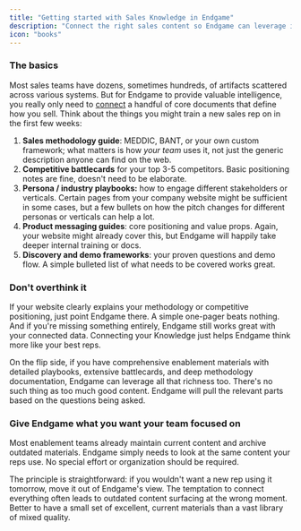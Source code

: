 ```yaml
---
title: "Getting started with Sales Knowledge in Endgame"
description: "Connect the right sales content so Endgame can leverage it when answering questions"
icon: "books"
---
```


### The basics

Most sales teams have dozens, sometimes hundreds, of artifacts scattered across various systems. But for Endgame to provide valuable intelligence, you really only need to [connect](/knowledge/file-upload) a handful of core documents that define how you sell. Think about the things you might train a new sales rep on in the first few weeks:

1. **Sales methodology guide**: MEDDIC, BANT, or your own custom framework; what matters is how _your team_ uses it, not just the generic description anyone can find on the web.
2. **Competitive battlecards** for your top 3-5 competitors. Basic positioning notes are fine, doesn't need to be elaborate.
3. **Persona / industry playbooks:** how to engage different stakeholders or verticals. Certain pages from your company website might be sufficient in some cases, but a few bullets on how the pitch changes for different personas or verticals can help a lot.
4. **Product messaging guides**: core positioning and value props. Again, your website might already cover this, but Endgame will happily take deeper internal training or docs.
5. **Discovery and demo frameworks**: your proven questions and demo flow. A simple bulleted list of what needs to be covered works great.

### Don't overthink it

If your website clearly explains your methodology or competitive positioning, just point Endgame there. A simple one-pager beats nothing. And if you're missing something entirely, Endgame still works great with your connected data. Connecting your Knowledge just helps Endgame think more like your best reps.

On the flip side, if you have comprehensive enablement materials with detailed playbooks, extensive battlecards, and deep methodology documentation, Endgame can leverage all that richness too. There's no such thing as too much good content. Endgame will pull the relevant parts based on the questions being asked.

### Give Endgame what you want your team focused on

Most enablement teams already maintain current content and archive outdated materials. Endgame simply needs to look at the same content your reps use. No special effort or organization should be required.

The principle is straightforward: if you wouldn't want a new rep using it tomorrow, move it out of Endgame's view. The temptation to connect everything often leads to outdated content surfacing at the wrong moment. Better to have a small set of excellent, current materials than a vast library of mixed quality.